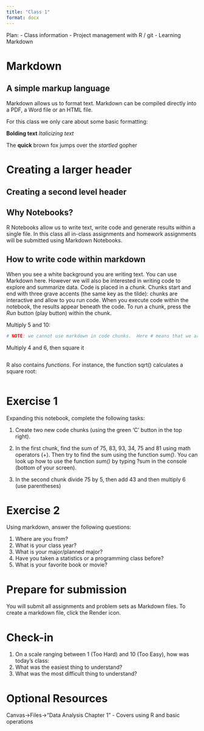 ```yaml
---
title: "Class 1"
format: docx
---
```


Plan:
-   Class information
-   Project management with R / git
-   Learning Markdown

# Markdown

## A simple markup language

Markdown allows us to format text. Markdown can be compiled directly into a PDF, a Word file or an HTML file.

For this class we only care about some basic formatting:

**Bolding text**
*Italicizing text*

The **quick** brown fox jumps over the *startled* gopher

# Creating a larger header

## Creating a second level header

## Why Notebooks?

R Notebooks allow us to write text, write code and generate results within a single file. In this class all in-class assignments and homework assignments will be submitted using Markdown Notebooks.

## How to write code within markdown

When you see a white background you are writing text. You can use Markdown here. However we will also be interested in writing code to explore and summarize data. Code is placed in a *chunk.* Chunks start and end with three grave accents (the same key as the tilde): chunks are interactive and allow to you run code. When you execute code within the notebook, the results appear beneath the code. To run a chunk, press the *Run* button (play button) within the chunk.

Multiply 5 and 10:

```r
# NOTE: we cannot use markdown in code chunks.  Here # means that we are creating a comment (notes that are not executable code).  We are not creating a header.
```

Multiply 4 and 6, then square it

```r

```

R also contains *functions*. For instance, the function sqrt() calculates a square root:

```r

```


# Exercise 1

Expanding this notebook, complete the following tasks:

1)  Create two new code chunks (using the green 'C' button in the top right).

2)  In the first chunk, find the sum of 75, 83, 93, 34, 75 and 81 using math operators (+). Then try to find the sum using the function *sum()*. You can look up how to use the function *sum()* by typing ?sum in the console (bottom of your screen).

3)  In the second chunk divide 75 by 5, then add 43 and then multiply 6 (use parentheses)

# Exercise 2

Using markdown, answer the following questions:

1)  Where are you from?
2)  What is your class year?
3)  What is your major/planned major?
3)  Have you taken a statistics or a programming class before?
4)  What is your favorite book or movie?

# Prepare for submission

You will submit all assignments and problem sets as Markdown files. To create a markdown file, click the Render icon. 

# Check-in

1.  On a scale ranging between 1 (Too Hard) and 10 (Too Easy), how was today's class:
2.  What was the easiest thing to understand?
3.  What was the most difficult thing to understand?

# Optional Resources

Canvas->Files->"Data Analysis Chapter 1"
  - Covers using R and basic operations
  